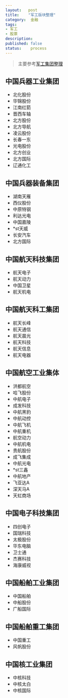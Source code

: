 ```yaml
---
layout:   post
title:    "军工版块整理"
category:  金融
tags:     
- 军工
- 股票
description: 
published: false
status:    process
---
```

 
> 主要参考[军工集团整理](http://xueqiu.com/8394881843/30619814)

## 中国兵器工业集团

- 北化股份  
- 华锦股份  
- 江南红箭  
- 晋西车轴 
- 北方股份 
- 北方导航                             
- 凌云股份 
- 长春一东 
- 光电股份 
- 北方创业 
- 北方国际 
- 辽通化工

## 中国兵器装备集团

- 湖南天雁 
- 西仪股份 
- 中原特钢 
- 利达光电 
- 中国嘉陵 
- *st天威                              
- 长安汽车 
- 北方国际

## 中国航天科技集团
- 航天电子 
- 航天动力 
- 中国卫星 
- 航天机电

## 中国航天科工集团
- 航天长峰 
- 航天通信 
- 航天晨光 
- 航天科技 
- 航天信息 
- 航天电器

## 中国航空工业集体
- 洪都航空 
- 哈飞股份 
- 中航电子 
- 成发科技 
- 中航黑豹 
- 中航动控
- 中航飞机  
- 中航重机 
- 航空动力 
- 中航机电 
- 贵航股份 
- 成飞集成
- 中航光电 
- *st三鑫 
- 中航地产 
- 飞亚达A  
- 深天马A  
- 天虹商场

## 中国电子科技集团
- 四创电子 
- 国瑞科技 
- 太极股份 
- 华东电脑 
- 卫士通 
- 杰赛科技
- 海康威视

## 中国船舶工业集团
- 中国船舶 
- 中船股份 
- 广船国际

## 中国船舶重工集团
- 中国重工 
- 风帆股份

## 中国核工业集团
- 中核科技 
- 中核太白 
- 中核国际
